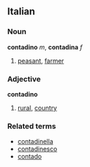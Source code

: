 ==Italian==
===Noun===
'''contadino''' ''m'', '''contadina''' ''f''

# [[peasant]], [[farmer]]

===Adjective===
'''contadino'''

# [[rural]], [[country]]

===Related terms===
*[[contadinella]]
*[[contadinesco]]
*[[contado]]